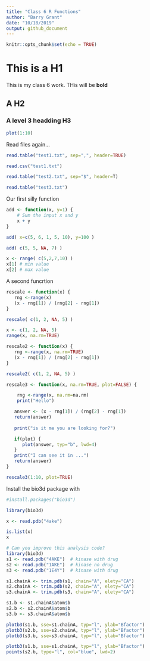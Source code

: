 ```yaml
---
title: "Class 6 R Functions"
author: "Barry Grant"
date: "10/18/2019"
output: github_document
---
```


```r
knitr::opts_chunk$set(echo = TRUE)
```

# This is a H1
This is my class 6 work. THis will be **bold**

## A H2 

### A level 3 headding H3

```r
plot(1:10)
```


Read files again...

```r
read.table("test1.txt", sep=",", header=TRUE)
```

```r
read.csv("test1.txt")
```

```r
read.table("test2.txt", sep="$", header=T)
```

```r
read.table("test3.txt")
```

Our first silly function

```r
add <- function(x, y=1) {  
    # Sum the input x and y
    x + y
}
```

```r
add( x=c(5, 6, 1, 5, 10), y=100 )
```

```r
add( c(5, 5, NA, 7) )
```


```r
x <- range( c(5,2,7,10) )
x[1] # min value
x[2] # max value
```

A second funcrtion

```r
rescale <- function(x) {
   rng <-range(x)
   (x - rng[1]) / (rng[2] - rng[1])
}
```

```r
rescale( c(1, 2, NA, 5) )
```
```r
x <- c(1, 2, NA, 5) 
range(x, na.rm=TRUE)
```

```r
rescale2 <- function(x) {
   rng <-range(x, na.rm=TRUE)
   (x - rng[1]) / (rng[2] - rng[1])
}
```

```r
rescale2( c(1, 2, NA, 5) )
```

```r
rescale3 <- function(x, na.rm=TRUE, plot=FALSE) {

    rng <-range(x, na.rm=na.rm)
    print("Hello")

   answer <- (x - rng[1]) / (rng[2] - rng[1])
   return(answer)
   
   print("is it me you are looking for?")

   if(plot) { 
      plot(answer, typ="b", lwd=4) 
   }
   print("I can see it in ...")
   return(answer)
}

```

```r
rescale3(1:10, plot=TRUE)
```

Install the bio3d package with 
```r
#install.packages("bio3d")
```

```r
library(bio3d)
```

```r
x <- read.pdb("4ake")
```

```r
is.list(x)
x
```

```r
# Can you improve this analysis code?
library(bio3d)
s1 <- read.pdb("4AKE")  # kinase with drug
s2 <- read.pdb("1AKE")  # kinase no drug
s3 <- read.pdb("1E4Y")  # kinase with drug

s1.chainA <- trim.pdb(s1, chain="A", elety="CA")
s2.chainA <- trim.pdb(s2, chain="A", elety="CA")
s3.chainA <- trim.pdb(s3, chain="A", elety="CA")

s1.b <- s1.chainA$atom$b
s2.b <- s2.chainA$atom$b
s3.b <- s3.chainA$atom$b

plotb3(s1.b, sse=s1.chainA, typ="l", ylab="Bfactor")
plotb3(s2.b, sse=s2.chainA, typ="l", ylab="Bfactor")
plotb3(s3.b, sse=s3.chainA, typ="l", ylab="Bfactor")
```

```r
plotb3(s1.b, sse=s1.chainA, typ="l", ylab="Bfactor")
points(s2.b, type="l", col="blue", lwd=2)

```















